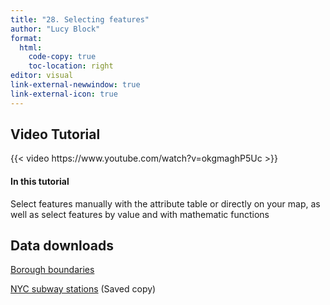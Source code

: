 ```yaml
---
title: "28. Selecting features"
author: "Lucy Block"
format:
  html:
    code-copy: true
    toc-location: right
editor: visual
link-external-newwindow: true
link-external-icon: true
---
```


## Video Tutorial

{{< video https://www.youtube.com/watch?v=okgmaghP5Uc >}}

#### In this tutorial

Select features manually with the attribute table or directly on your map, as well as select features by value and with mathematic functions

## Data downloads

[Borough boundaries](https://data.cityofnewyork.us/City-Government/Borough-Boundaries/tqmj-j8zm)

[NYC subway stations](https://drive.google.com/file/d/13kz4Ud11KQSGTi3H2PVC7Uw3sxsAch-6/view) (Saved copy)